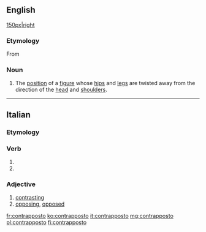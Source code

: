 ==English==
{{wikipedia}}
[[file:David_von_Michelangelo.jpg|150px|right]]

===Etymology===
From {{etyl|it|en}}

===Noun===
{{en-noun|contrapposto|contrapposti}}

# {{label|en|arts}} The [[position]] of a [[figure]] whose [[hip]]s and [[leg]]s are twisted away from the direction of the [[head]] and [[shoulder]]s.

----

==Italian==

===Etymology===
{{prefix|contra|posto|lang=it}}

===Verb===
{{it-pp|contrappost}}

# {{past participle of|contrapporre|lang=it|nocat=1}}
# {{past participle of|contrapporsi|lang=it|nocat=1}}

===Adjective===
{{it-adj|contrappost}}

# [[contrasting]]
# [[opposing]], [[opposed]]

[[fr:contrapposto]]
[[ko:contrapposto]]
[[it:contrapposto]]
[[mg:contrapposto]]
[[pl:contrapposto]]
[[fi:contrapposto]]